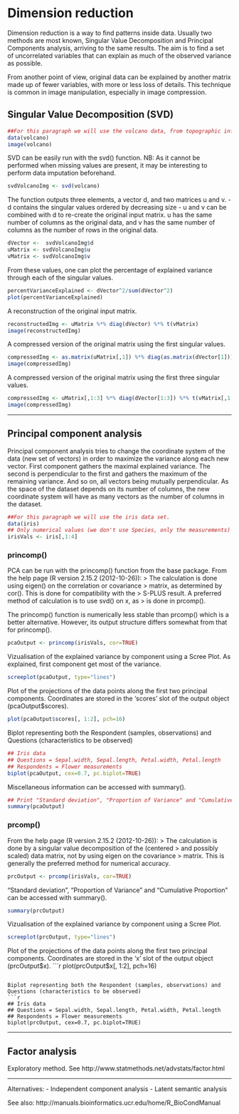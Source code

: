 Dimension reduction
========================================================

Dimension reduction is a way to find patterns inside data. Usually two methods are most known, Singular Value Decomposition and Principal Components analysis, arriving to the same results. 
The aim is to find a set of uncorrelated variables that can explain as much of the observed variance as possible.

From another point of view, original data can be explained by another matrix made up of fewer variables, with more or less loss of details. This technique is common in image manipulation, especially in image compression. 


Singular Value Decomposition (SVD)
--------------------------------------------------------------------------------


```r
##For this paragraph we will use the volcano data, from topographic information on Auckland's Maunga Whau Volcano.
data(volcano)
image(volcano)
```

SVD can be easily run with the svd() function.
NB: As it cannot be performed when missing values are present, it may be interesting to perform data imputation beforehand.

```r
svdVolcanoImg <- svd(volcano)
```

The function outputs three elements, a vector d, and two matrices u and v.
- d contains the singular values ordered by decreasing size
- u and v can be combined with d to re-create the original input matrix. u has the same number of columns as the original data, and v has the same number of columns as the number of rows in the original data.

```r
dVector <-  svdVolcanoImg$d
uMatrix <- svdVolcanoImg$u
vMatrix <- svdVolcanoImg$v
```

From these values, one can plot the percentage of explained variance through each of the singular values.

```r
percentVarianceExplained <- dVector^2/sum(dVector^2)
plot(percentVarianceExplained)
```

A reconstruction of the original input matrix.
```r
reconstructedImg <- uMatrix %*% diag(dVector) %*% t(vMatrix)
image(reconstructedImg)
```

A compressed version of the original matrix using the first singular values.
```r
compressedImg <- as.matrix(uMatrix[,1]) %*% diag(as.matrix(dVector[1])) %*% t(vMatrix[,1])
image(compressedImg)
```

A compressed version of the original matrix using the first three singular values.

```r
compressedImg <- uMatrix[,1:3] %*% diag(dVector[1:3]) %*% t(vMatrix[,1:3])
image(compressedImg)
```


--------------------------------------------------------------------------------

Principal component analysis
--------------------------------------------------------------------------------

Principal component analysis tries to change the coordinate system of the data (new set of vectors) in order to maximize the variance along each new vector. First component gathers the maximal explained variance. The second is perpendicular to the first and gathers the maximum of the remaining variance. And so on, all vectors being mutually perpendicular.
As the space of the dataset depends on its number of columns, the new coordinate system will have as many vectors as the number of columns in the dataset.

```r
##For this paragraph we will use the iris data set.
data(iris)
## Only numerical values (we don't use Species, only the measurements)
irisVals <- iris[,1:4]
```

### princomp()

PCA can be run with the princomp() function from the base package. 
From the help page (R version 2.15.2 (2012-10-26)):
> The calculation is done using eigen() on the correlation or covariance 
> matrix, as determined by cor(). This is done for compatibility with the 
> S-PLUS result. A preferred method of calculation is to use svd() on x, as 
> is done in prcomp().

The princomp() function is numerically less stable than prcomp() which is a better alternative. However, its output structure differs somewhat from that for princomp(). 

```r
pcaOutput <- princomp(irisVals, cor=TRUE)
```

Vizualisation of the explained variance by component using a Scree Plot. As explained, first component get most of the variance.
```r
screeplot(pcaOutput, type="lines")
```

Plot of the projections of the data points along the first two principal components. Coordinates are stored in the 'scores' slot of the output object (pcaOutput$scores). 

```r
plot(pcaOutput$scores[, 1:2], pch=16)
```

Biplot representing both the Respondent (samples, observations) and Questions (characteristics to be observed)
```r
## Iris data
## Questions = Sepal.width, Sepal.length, Petal.width, Petal.length
## Respondents = Flower measurements
biplot(pcaOutput, cex=0.7, pc.biplot=TRUE)
```

Miscellaneous information can be accessed with summary().

```r
## Print "Standard deviation", "Proportion of Variance" and "Cumulative Proportion"
summary(pcaOutput)
```


### prcomp()

From the help page (R version 2.15.2 (2012-10-26)):
> The calculation is done by a singular value decomposition of the (centered 
> and possibly scaled) data matrix, not by using eigen on the covariance 
> matrix. This is generally the preferred method for numerical accuracy.


```r
prcOutput <- prcomp(irisVals, cor=TRUE)
```

"Standard deviation", "Proportion of Variance" and "Cumulative Proportion" can be accessed with summary().
```r
summary(prcOutput)
```

Vizualisation of the explained variance by component using a Scree Plot.
```r
screeplot(prcOutput, type="lines")
```

Plot of the projections of the data points along the first two principal components. Coordinates are stored in the 'x' slot of the output object (prcOutput$x). 
```r
plot(prcOutput$x[, 1:2], pch=16)
```

Biplot representing both the Respondent (samples, observations) and Questions (characteristics to be observed)
```r
## Iris data
## Questions = Sepal.width, Sepal.length, Petal.width, Petal.length
## Respondents = Flower measurements
biplot(prcOutput, cex=0.7, pc.biplot=TRUE)
```



--------------------------------------------------------------------------------

Factor analysis
--------------------------------------------------------------------------------

Exploratory method. See http://www.statmethods.net/advstats/factor.html

--------------------------------------------------------------------------------
Alternatives: 
- Independent component analysis
- Latent semantic analysis

See also: http://manuals.bioinformatics.ucr.edu/home/R_BioCondManual